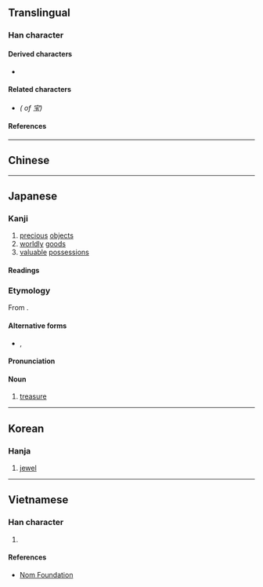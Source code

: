 {{also|寶}}
{{character info/new}}
==Translingual==
{{stroke order|strokes=8}}
{{ja-forms|宝|宝|[[寶]]}}

===Han character===
{{Han char|rn=40|rad=宀|as=05|sn=8|four=30103|canj=JMGI|ids=⿱宀玉}}

====Derived characters====
* {{l|mul|[[𡝬]], [[𣷂]], [[𬃏]], [[𮎓]], [[𨉗]], [[𫒭]], [[𬝄]], [[𮦚]], [[𡬏]]}}

====Related characters====
* {{l|mul|[[寶]]}} ''({{w|Traditional Chinese|Traditional form}} of 宝)''

====References====
{{Han ref|kx=0284.081|dkj=07122|dj=0561.080|hdz=20917.100|uh=5B9D}}

----

==Chinese==
{{zh-see|寶|sv}} <!-- Refer 《宋元以來俗字譜》 and http://dict.variants.moe.edu.tw/variants/rbt/word_attribute.rbt?quote_code=QTAxMDU2LTAwMQ#33 -->

----

==Japanese==
{{ja-kanji forms|宝|寶}}

===Kanji===
{{ja-kanji|grade=6|rs=宀05|kyu=寶}}

# [[precious]] [[objects]]
# [[worldly]] [[goods]]
# [[valuable]] [[possessions]]

====Readings====
{{ja-readings
|goon=ほう
|kanon=ほう
|kanyoon=ほ
|kun=たから-
}}

===Etymology===
{{ja-kanjitab|たから|yomi=k}}
From {{attention|ja|Old, Middle, or modern Japanese?}} {{ja-compound|田|た|から|から|t1=rice paddy|t2=from|nocat=1}} {{rfv-etymology|ja}}.

====Alternative forms====
* {{ja-l|財}}, {{ja-l|貨}}

====Pronunciation====
{{ja-pron|たから|y=k}}

====Noun====
{{ja-noun|たから}}

# [[treasure]]

----

==Korean==

===Hanja===
{{ko-hanja|hangeul=보|rv=bo|mr=po}}

# [[jewel]]

----

==Vietnamese==

===Han character===
{{vi-hantu|rs=宀05|[[bảo]], [[báu]], [[bửu]]}}

# {{defn|lang=vi|sort=宀05}}

====References====
* [http://nomfoundation.org/common/nom_details.php?codepoint=5B9D Nom Foundation]